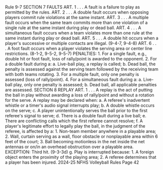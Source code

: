 Rule 9-7 SECTION 7 FAULTS ART. 1 . . . A fault is a failure to play as permitted by the rules. ART. 2 . . . A double fault occurs when opposing players commit rule violations at the same instant. ART. 3 . . . A multiple fault occurs when the same team commits more than one violation of a single rule at the same instant during play or dead ball. ART. 4 . . . A simultaneous fault occurs when a team violates more than one rule at the same instant during play or dead ball. ART. 5 . . . A double hit occurs when a player's successive or multiple contacts are illegal. (9-4-7, 9-4-8) ART. 6 . . . A foot fault occurs when a player violates the serving area or center line restrictions. (8-1-2, 9-5-2, 9-5-7) PENALTIES: 1. For a single fault, e.g., double hit or foot fault, loss of rally/point is awarded to the opponent. 2. For a double fault during a: a. Live-ball play, a replay is called; b. Dead ball, the penalty is assessed against the serving team followed by the receiving team with both teams rotating. 3. For a multiple fault, only one penalty is assessed (loss of rally/point). 4. For a simultaneous fault during a: a. Live-ball play, only one penalty is assessed; b. Dead ball, all applicable penalties are assessed. SECTION 8 REPLAY ART. 1 . . . A replay is the act of putting the ball in play without awarding a loss of rally/point and without a rotation for the serve. A replay may be declared when: a. A referee's inadvertent whistle or a timer's audio signal interrupts play; b. A double whistle occurs on the serve; c. A player unintentionally serves the ball prior to the first referee's signal to serve; d. There is a double fault during a live ball; e. There are conflicting calls which the first referee cannot resolve; f. A player's legitimate effort to legally play the ball, in the judgment of the referee, is affected by a: 1. Non-team member anywhere in a playable area; 2. Wall, curtain serving as a wall, floor obstacle or nonplayable area within 6 feet of the court; 3. Ball becoming motionless in the net inside the net antennas or on/in an overhead obstruction over a playable area. EXCEPTION: Third hit. (9-3-3d) g. Play is interrupted because: 1. A foreign object enters the proximity of the playing area; 2. A referee determines that a player has been injured. 2024-25 NFHS Volleyball Rules Page 42